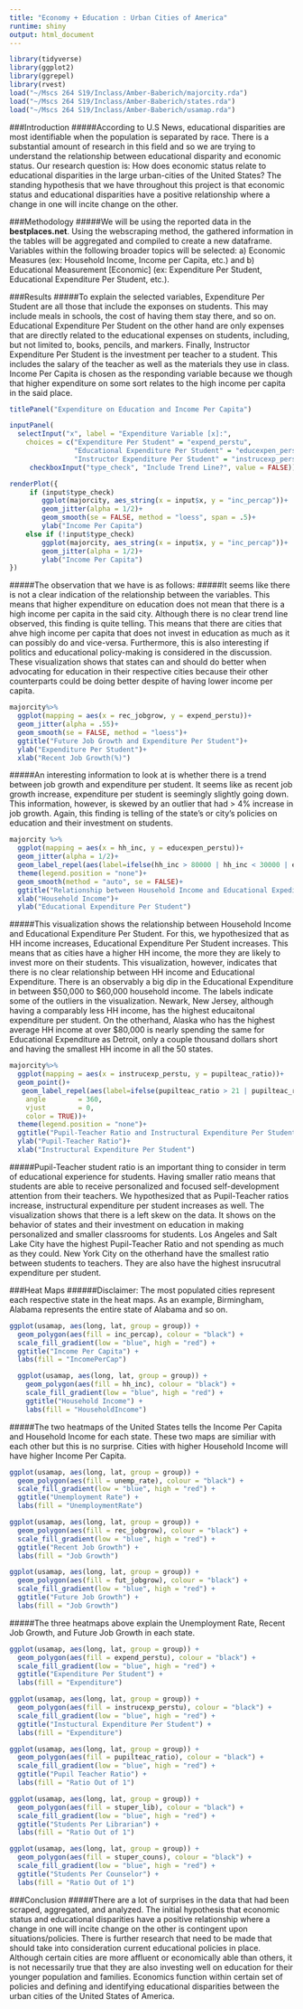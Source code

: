 ```yaml
---
title: "Economy + Education : Urban Cities of America"
runtime: shiny
output: html_document
---
```


```r
library(tidyverse)
library(ggplot2)
library(ggrepel)
library(rvest)
load("~/Mscs 264 S19/Inclass/Amber-Baberich/majorcity.rda")
load("~/Mscs 264 S19/Inclass/Amber-Baberich/states.rda")
load("~/Mscs 264 S19/Inclass/Amber-Baberich/usamap.rda")
```


###Introduction
#####According to U.S News, educational disparities are most identifiable when the population is separated by race. There is a substantial amount of research in this field and so we are trying to understand the relationship between educational disparity and economic status. Our research question is: How does economic status relate to educational disparities in the large urban-cities of the United States? The standing hypothesis that we have throughout this project is that economic status and educational disparities have a positive relationship where a change in one will incite change on the other. 


###Methodology
#####We will be using the reported data in the **bestplaces.net**. Using the webscraping method, the gathered information in the tables will be aggregated and compiled to create a new dataframe. Variables within the following broader topics will be selected: a) Economic Measures (ex: Household Income, Income per Capita, etc.) and b) Educational Measurement [Economic] (ex: Expenditure Per Student, Educational Expenditure Per Student, etc.).


###Results
#####To explain the selected variables, Expenditure Per Student are all those that include the exponses on students. This may include meals in schools, the cost of having them stay there, and so on. Educational Expenditure Per Student on the other hand are only expenses that are directly related to the educational expenses on students, including, but not limited to, books, pencils, and markers. Finally, Instructor Expenditure Per Student is the investment per teacher to a student. This includes the salary of the teacher as well as the materials they use in class. Income Per Capita is chosen as the responding variable because we though that higher expenditure on some sort relates to the high income per capita in the said place.  


```r
titlePanel("Expenditure on Education and Income Per Capita")

inputPanel(
  selectInput("x", label = "Expenditure Variable [x]:",
    choices = c("Expenditure Per Student" = "expend_perstu",
                "Educational Expenditure Per Student" = "educexpen_perstu",
                "Instructor Expenditure Per Student" = "instrucexp_perstu")),
     checkboxInput("type_check", "Include Trend Line?", value = FALSE))

renderPlot({
     if (input$type_check)
        ggplot(majorcity, aes_string(x = input$x, y = "inc_percap"))+
        geom_jitter(alpha = 1/2)+
        geom_smooth(se = FALSE, method = "loess", span = .5)+
        ylab("Income Per Capita")
    else if (!input$type_check) 
        ggplot(majorcity, aes_string(x = input$x, y = "inc_percap"))+
        geom_jitter(alpha = 1/2)+
        ylab("Income Per Capita")
})
```

#####The observation that we have is as follows: 
#####It seems like there is not a clear indication of the relationship between the variables. This means that higher expenditure on education does not mean that there is a high income per capita in the said city. Although there is no clear trend line observed, this finding is quite telling. This means that there are cities that ahve high income per capita that does not invest in education as much as it can possibly do and vice-versa. Furthermore, this is also interesting if politics and educational policy-making is considered in the discussion. These visualization shows that states can and should do better when advocating for education in their respective cities because their other counterparts could be doing better despite of having lower income per capita.

```r
majorcity%>%
  ggplot(mapping = aes(x = rec_jobgrow, y = expend_perstu))+
  geom_jitter(alpha = .55)+
  geom_smooth(se = FALSE, method = "loess")+
  ggtitle("Future Job Growth and Expenditure Per Student")+
  ylab("Expenditure Per Student")+
  xlab("Recent Job Growth(%)")
```

#####An interesting information to look at is whether there is a trend between job growth and expenditure per student. It seems like as recent job growth increase, expenditure per student is seemingly slightly going down. This information, however, is skewed by an outlier that had > 4% increase in job growth. Again, this finding is telling of the state's or city's policies on education and their investment on students. 

```r
majorcity %>%
  ggplot(mapping = aes(x = hh_inc, y = educexpen_perstu))+
  geom_jitter(alpha = 1/2)+
  geom_label_repel(aes(label=ifelse(hh_inc > 80000 | hh_inc < 30000 | educexpen_perstu > 25000, as.character(Places),''), color = TRUE))+
  theme(legend.position = "none")+
  geom_smooth(method = "auto", se = FALSE)+
  ggtitle("Relationship between Household Income and Educational Expediture Per Student")+
  xlab("Household Income")+
  ylab("Educational Expenditure Per Student")

```

#####This visualization shows the relationship between Household Income and Educational Expenditure Per Student. For this, we hypothesized that as HH income increases, Educational Expenditure Per Student increases. This means that as cities have a higher HH income, the more they are likely to invest more on their students. This visualization, however, indicates that there is no clear relationship between HH income and Educational Expenditure. There is an observably a big dip in the Educational Expenditure in between $50,000 to $60,000 household income. The labels indicate some of the outliers in the visualization. Newark, New Jersey, although having a comparably less HH income, has the highest educaitonal expenditure per student. On the otherhand, Alaska who has the highest average HH income at over $80,000 is nearly spending the same for Educational Expenditure as Detroit, only a couple thousand dollars short and having the smallest HH income in all the 50 states. 

```r
majorcity%>%
  ggplot(mapping = aes(x = instrucexp_perstu, y = pupilteac_ratio))+
  geom_point()+
   geom_label_repel(aes(label=ifelse(pupilteac_ratio > 21 | pupilteac_ratio < 8, as.character(Places),''),
    angle        = 360,
    vjust        = 0,
    color = TRUE))+
  theme(legend.position = "none")+
  ggtitle("Pupil-Teacher Ratio and Instructural Expenditure Per Student")+
  ylab("Pupil-Teacher Ratio")+
  xlab("Instructural Expenditure Per Student")
```

#####Pupil-Teacher student ratio is an important thing to consider in term of educational experience for students. Having smaller ratio means that students are able to receive personalized and focused self-development attention from their teachers. We hypothesized that as Pupil-Teacher ratios increase, instructural expenditure per student increases as well. The visualization shows that there is a left skew on the data. It shows on the behavior of states and their investment on education in making personalized and smaller classrooms for students. Los Angeles and Salt Lake City have the highest Pupil-Teacher Ratio and not spending as much as they could. New York City on the otherhand have the smallest ratio between students to teachers. They are also have the highest insrucutral expenditure per student. 

###Heat Maps
######Disclaimer: The most populated cities represent each respective state in the heat maps. As an example, Birmingham, Alabama represents the entire state of Alabama and so on. 

```r
ggplot(usamap, aes(long, lat, group = group)) +
  geom_polygon(aes(fill = inc_percap), colour = "black") +
  scale_fill_gradient(low = "blue", high = "red") +
  ggtitle("Income Per Capita") + 
  labs(fill = "IncomePerCap")

  ggplot(usamap, aes(long, lat, group = group)) +
    geom_polygon(aes(fill = hh_inc), colour = "black") +
    scale_fill_gradient(low = "blue", high = "red") +
    ggtitle("Household Income") + 
    labs(fill = "HouseholdIncome")
```

#####The two heatmaps of the United States tells the Income Per Capita and Household Income for each state. These two maps are similiar with each other but this is no surprise. Cities with higher Household Income will have higher Income Per Capita. 

```r
ggplot(usamap, aes(long, lat, group = group)) +
  geom_polygon(aes(fill = unemp_rate), colour = "black") +
  scale_fill_gradient(low = "blue", high = "red") +
  ggtitle("Unemployment Rate") + 
  labs(fill = "UnemploymentRate")

ggplot(usamap, aes(long, lat, group = group)) +
  geom_polygon(aes(fill = rec_jobgrow), colour = "black") +
  scale_fill_gradient(low = "blue", high = "red") +
  ggtitle("Recent Job Growth") + 
  labs(fill = "Job Growth")

ggplot(usamap, aes(long, lat, group = group)) +
  geom_polygon(aes(fill = fut_jobgrow), colour = "black") +
  scale_fill_gradient(low = "blue", high = "red") +
  ggtitle("Future Job Growth") + 
  labs(fill = "Job Growth")
```
#####The three heatmaps above explain the Unemployment Rate, Recent Job Growth, and Future Job Growth in each state. 

```r
ggplot(usamap, aes(long, lat, group = group)) +
  geom_polygon(aes(fill = expend_perstu), colour = "black") +
  scale_fill_gradient(low = "blue", high = "red") +
  ggtitle("Expenditure Per Student") + 
  labs(fill = "Expenditure")

ggplot(usamap, aes(long, lat, group = group)) +
  geom_polygon(aes(fill = instrucexp_perstu), colour = "black") +
  scale_fill_gradient(low = "blue", high = "red") +
  ggtitle("Instuctural Expenditure Per Student") + 
  labs(fill = "Expenditure")
```

```r
ggplot(usamap, aes(long, lat, group = group)) +
  geom_polygon(aes(fill = pupilteac_ratio), colour = "black") +
  scale_fill_gradient(low = "blue", high = "red") +
  ggtitle("Pupil Teacher Ratio") + 
  labs(fill = "Ratio Out of 1")

ggplot(usamap, aes(long, lat, group = group)) +
  geom_polygon(aes(fill = stuper_lib), colour = "black") +
  scale_fill_gradient(low = "blue", high = "red") +
  ggtitle("Students Per Librarian") + 
  labs(fill = "Ratio Out of 1")

ggplot(usamap, aes(long, lat, group = group)) +
  geom_polygon(aes(fill = stuper_couns), colour = "black") +
  scale_fill_gradient(low = "blue", high = "red") +
  ggtitle("Students Per Counselor") + 
  labs(fill = "Ratio Out of 1")
```

###Conclusion
#####There are a lot of surprises in the data that had been scraped, aggregated, and analyzed. The initial hypothesis that economic status and educational disparities have a positive relationship where a change in one will incite change on the other is contingent upon situations/policies. There is further research that need to be made that should take into consideration current educational policies in place. Although certain cities are more affluent or economically able than others, it is not necessarily true that they are also investing well on education for their younger population and families. Economics function within certain set of policies and defining and identifying educational disparities between the urban cities of the United States of America. 
